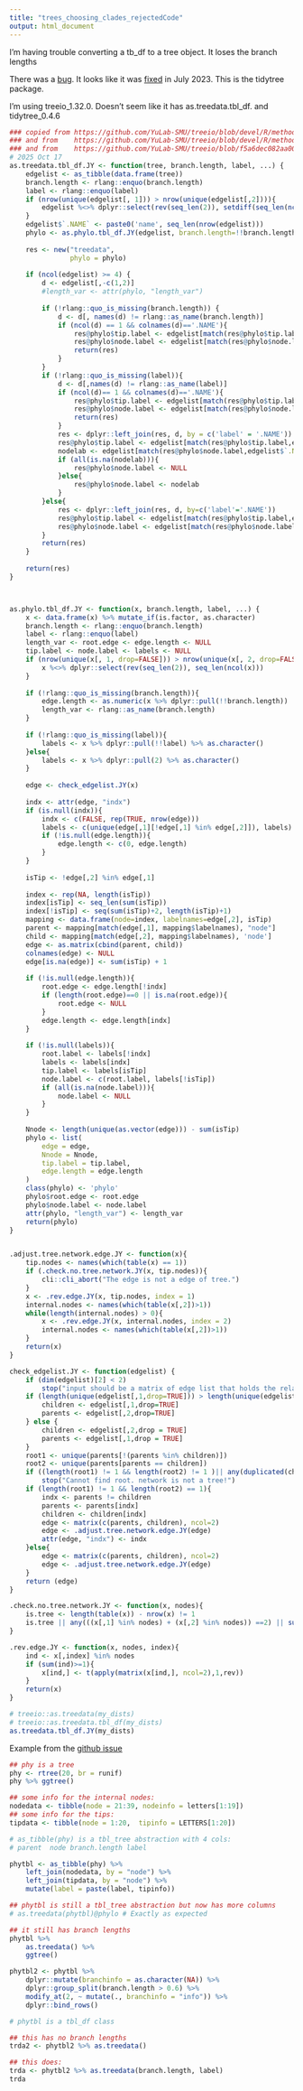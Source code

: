 ```yaml
---
title: "trees_choosing_clades_rejectedCode"
output: html_document
---
```


I'm having trouble converting a tb_df to a tree object. It loses the branch lengths

There was a [bug](https://github.com/YuLab-SMU/tidytree/issues/35). It looks like it was [fixed](https://github.com/YuLab-SMU/treeio/pull/101) in July 2023. This is the tidytree package.


I'm using treeio_1.32.0. Doesn't seem like it has as.treedata.tbl_df. and tidytree_0.4.6     


```r
### copied from https://github.com/YuLab-SMU/treeio/blob/devel/R/method-as-treedata.R
### and from    https://github.com/YuLab-SMU/treeio/blob/devel/R/method-as-phylo.R
### and from    https://github.com/YuLab-SMU/treeio/blob/f5a6dec082aa00896ed0285e78dcfe666deef4bb/R/utilities.R#L169
# 2025 Oct 17
as.treedata.tbl_df.JY <- function(tree, branch.length, label, ...) {
    edgelist <- as_tibble(data.frame(tree))
    branch.length <- rlang::enquo(branch.length)
    label <- rlang::enquo(label)
    if (nrow(unique(edgelist[, 1])) > nrow(unique(edgelist[,2]))){
        edgelist %<>% dplyr::select(rev(seq_len(2)), setdiff(seq_len(ncol(edgelist)), c(1,2)))
    }    
    edgelist$`.NAME` <- paste0('name', seq_len(nrow(edgelist)))
    phylo <- as.phylo.tbl_df.JY(edgelist, branch.length=!!branch.length, label=".NAME", ...)
    
    res <- new("treedata",
               phylo = phylo)
    
    if (ncol(edgelist) >= 4) {
        d <- edgelist[,-c(1,2)]
        #length_var <- attr(phylo, "length_var")
        
        if (!rlang::quo_is_missing(branch.length)) {
            d <- d[, names(d) != rlang::as_name(branch.length)]
            if (ncol(d) == 1 && colnames(d)=='.NAME'){
                res@phylo$tip.label <- edgelist[match(res@phylo$tip.label,edgelist$`.NAME`),2,drop=TRUE]
                res@phylo$node.label <- edgelist[match(res@phylo$node.label,edgelist$`.NAME`),2,drop=TRUE]
                return(res)
            }
        }
        if (!rlang::quo_is_missing(label)){
            d <- d[,names(d) != rlang::as_name(label)]
            if (ncol(d)== 1 && colnames(d)=='.NAME'){
                res@phylo$tip.label <- edgelist[match(res@phylo$tip.label,edgelist$`.NAME`),rlang::as_name(label),drop=TRUE]
                res@phylo$node.label <- edgelist[match(res@phylo$node.label,edgelist$`.NAME`),rlang::as_name(label),drop=TRUE]
                return(res)
            }
            res <- dplyr::left_join(res, d, by = c('label' = '.NAME'))
            res@phylo$tip.label <- edgelist[match(res@phylo$tip.label,edgelist$`.NAME`),rlang::as_name(label),drop=TRUE]
            nodelab <- edgelist[match(res@phylo$node.label,edgelist$`.NAME`),rlang::as_name(label),drop=TRUE]
            if (all(is.na(nodelab))){
                res@phylo$node.label <- NULL
            }else{
                res@phylo$node.label <- nodelab
            }
        }else{
            res <- dplyr::left_join(res, d, by=c('label'='.NAME'))
            res@phylo$tip.label <- edgelist[match(res@phylo$tip.label,edgelist$`.NAME`),2,drop=TRUE]
            res@phylo$node.label <- edgelist[match(res@phylo$node.label,edgelist$`.NAME`),2,drop=TRUE]
        }
        return(res)
    }
    
    return(res)
}



as.phylo.tbl_df.JY <- function(x, branch.length, label, ...) {
    x <- data.frame(x) %>% mutate_if(is.factor, as.character)
    branch.length <- rlang::enquo(branch.length)
    label <- rlang::enquo(label)
    length_var <- root.edge <- edge.length <- NULL
    tip.label <- node.label <- labels <- NULL
    if (nrow(unique(x[, 1, drop=FALSE])) > nrow(unique(x[, 2, drop=FALSE]))){
        x %<>% dplyr::select(rev(seq_len(2)), seq_len(ncol(x)))
    }
    
    if (!rlang::quo_is_missing(branch.length)){
        edge.length <- as.numeric(x %>% dplyr::pull(!!branch.length))
        length_var <- rlang::as_name(branch.length)
    }
    
    if (!rlang::quo_is_missing(label)){
        labels <- x %>% dplyr::pull(!!label) %>% as.character()
    }else{
        labels <- x %>% dplyr::pull(2) %>% as.character()
    }
    
    edge <- check_edgelist.JY(x)
    
    indx <- attr(edge, "indx")
    if (is.null(indx)){
        indx <- c(FALSE, rep(TRUE, nrow(edge)))
        labels <- c(unique(edge[,1][!edge[,1] %in% edge[,2]]), labels)
        if (!is.null(edge.length)){
            edge.length <- c(0, edge.length)
        }
    }
    
    isTip <- !edge[,2] %in% edge[,1]
    
    index <- rep(NA, length(isTip))
    index[isTip] <- seq_len(sum(isTip))
    index[!isTip] <- seq(sum(isTip)+2, length(isTip)+1)
    mapping <- data.frame(node=index, labelnames=edge[,2], isTip)
    parent <- mapping[match(edge[,1], mapping$labelnames), "node"]
    child <- mapping[match(edge[,2], mapping$labelnames), 'node']
    edge <- as.matrix(cbind(parent, child))
    colnames(edge) <- NULL
    edge[is.na(edge)] <- sum(isTip) + 1
    
    if (!is.null(edge.length)){
        root.edge <- edge.length[!indx]
        if (length(root.edge)==0 || is.na(root.edge)){
            root.edge <- NULL
        }
        edge.length <- edge.length[indx]
    }
    
    if (!is.null(labels)){
        root.label <- labels[!indx]
        labels <- labels[indx]
        tip.label <- labels[isTip]
        node.label <- c(root.label, labels[!isTip])
        if (all(is.na(node.label))){
            node.label <- NULL
        }
    }
    
    Nnode <- length(unique(as.vector(edge))) - sum(isTip)
    phylo <- list(
        edge = edge,
        Nnode = Nnode,
        tip.label = tip.label,
        edge.length = edge.length
    )
    class(phylo) <- 'phylo'
    phylo$root.edge <- root.edge
    phylo$node.label <- node.label
    attr(phylo, "length_var") <- length_var
    return(phylo)
}


.adjust.tree.network.edge.JY <- function(x){
    tip.nodes <- names(which(table(x) == 1))
    if (.check.no.tree.network.JY(x, tip.nodes)){
        cli::cli_abort("The edge is not a edge of tree.")
    }
    x <- .rev.edge.JY(x, tip.nodes, index = 1)
    internal.nodes <- names(which(table(x[,2])>1))
    while(length(internal.nodes) > 0){
        x <- .rev.edge.JY(x, internal.nodes, index = 2)
        internal.nodes <- names(which(table(x[,2])>1))
    }
    return(x)
}

check_edgelist.JY <- function(edgelist) {
    if (dim(edgelist)[2] < 2)
        stop("input should be a matrix of edge list that holds the relationships in the first two columns")
    if (length(unique(edgelist[,1,drop=TRUE])) > length(unique(edgelist[,2,drop=TRUE]))) {
        children <- edgelist[,1,drop=TRUE]
        parents <- edgelist[,2,drop=TRUE]
    } else {
        children <- edgelist[,2,drop = TRUE]
        parents <- edgelist[,1,drop = TRUE]
    }
    root1 <- unique(parents[!(parents %in% children)])
    root2 <- unique(parents[parents == children])
    if ((length(root1) != 1 && length(root2) != 1 )|| any(duplicated(children)))
        stop("Cannot find root. network is not a tree!")
    if (length(root1) != 1 && length(root2) == 1){
        indx <- parents != children
        parents <- parents[indx]
        children <- children[indx]
        edge <- matrix(c(parents, children), ncol=2)
        edge <- .adjust.tree.network.edge.JY(edge)
        attr(edge, "indx") <- indx
    }else{
        edge <- matrix(c(parents, children), ncol=2)
        edge <- .adjust.tree.network.edge.JY(edge)
    }
    return (edge)
}

.check.no.tree.network.JY <- function(x, nodes){
    is.tree <- length(table(x)) - nrow(x) != 1
    is.tree || any(((x[,1] %in% nodes) + (x[,2] %in% nodes)) ==2) || sum(x[,1]==x[,2])>1
}

.rev.edge.JY <- function(x, nodes, index){
    ind <- x[,index] %in% nodes
    if (sum(ind)>=1){
        x[ind,] <- t(apply(matrix(x[ind,], ncol=2),1,rev))
    }
    return(x)
}

# treeio::as.treedata(my_dists)
# treeio::as.treedata.tbl_df(my_dists)
as.treedata.tbl_df.JY(my_dists)
```

Example from the [github issue](https://github.com/YuLab-SMU/treeio/pull/101)

```r
## phy is a tree
phy <- rtree(20, br = runif)
phy %>% ggtree()
```

```r
## some info for the internal nodes:
nodedata <- tibble(node = 21:39, nodeinfo = letters[1:19])
## some info for the tips:
tipdata <- tibble(node = 1:20,  tipinfo = LETTERS[1:20])

# as_tibble(phy) is a tbl_tree abstraction with 4 cols:  
# parent  node branch.length label

phytbl <- as_tibble(phy) %>% 
    left_join(nodedata, by = "node") %>%
    left_join(tipdata, by = "node") %>%
    mutate(label = paste(label, tipinfo))

## phytbl is still a tbl_tree abstraction but now has more columns
# as.treedata(phytbl)@phylo # Exactly as expected

## it still has branch lengths
phytbl %>% 
    as.treedata() %>%
    ggtree()
```


```r
phytbl2 <- phytbl %>%
    dplyr::mutate(branchinfo = as.character(NA)) %>%
    dplyr::group_split(branch.length > 0.6) %>%
    modify_at(2, ~ mutate(., branchinfo = "info")) %>%
    dplyr::bind_rows()

# phytbl is a tbl_df class

## this has no branch lengths
trda2 <- phytbl2 %>% as.treedata()

## this does:
trda <- phytbl2 %>% as.treedata(branch.length, label)
trda
```

